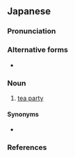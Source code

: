 ==Japanese==
{{ja-kanjitab|めい|えん|yomi=o}}

===Pronunciation===
{{ja-pron|yomi=o|めいえん|acc=0|acc_ref=DJR}}

===Alternative forms===
* {{l|ja|茗宴}}

===Noun===
{{ja-noun|めいえん}}

# [[tea party]]

====Synonyms====
* {{sense|tea party}} {{ja-r|茶会|ちゃかい}}

===References===
<references/>